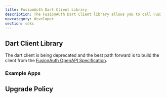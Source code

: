 ```yaml
---
title: FusionAuth Dart Client Library
description: The FusionAuth Dart Client library allows you to call FusionAuth from Dart applications.
navcategory: developer
section: sdks
---
```


## Dart Client Library

The dart client is being deprecated and the best path forward is to build the client from the [FusionAuth OpenAPI Specification](/docs/sdks/openapi).

### Example Apps
<ExampleApps language="dart" />

## Upgrade Policy

<SdkUpgradePolicy/>
